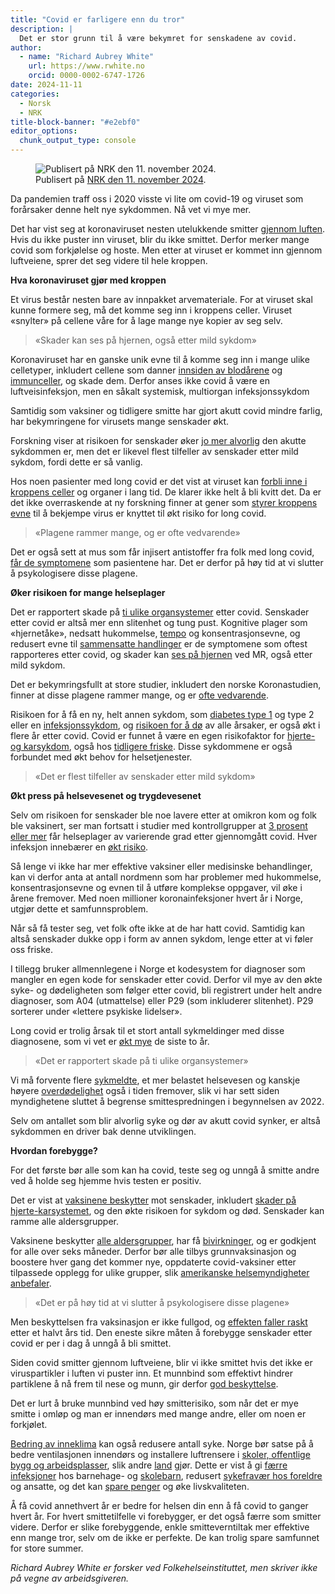 ```yaml
---
title: "Covid er farligere enn du tror"
description: |
  Det er stor grunn til å være bekymret for senskadene av covid.
author:
  - name: "Richard Aubrey White"
    url: https://www.rwhite.no
    orcid: 0000-0002-6747-1726
date: 2024-11-11
categories:
  - Norsk
  - NRK
title-block-banner: "#e2ebf0"
editor_options: 
  chunk_output_type: console
---
```


![Publisert på [NRK den 11. november 2024](https://www.nrk.no/ytring/covid-er-farligere-enn-du-tror-1.17116008).](top.png)

Da pandemien traff oss i 2020 visste vi lite om covid-19 og viruset som forårsaker denne helt nye sykdommen. Nå vet vi mye mer.

Det har vist seg at koronaviruset nesten utelukkende smitter [gjennom luften](https://www.thelancet.com/article/S0140-6736(21)00869-2/fulltext). Hvis du ikke puster inn viruset, blir du ikke smittet. Derfor merker mange covid som forkjølelse og hoste. Men etter at viruset er kommet inn gjennom luftveiene, sprer det seg videre til hele kroppen.

**Hva koronaviruset gjør med kroppen**

Et virus består nesten bare av innpakket arvemateriale. For at viruset skal kunne formere seg, må det komme seg inn i kroppens celler. Viruset «snylter» på cellene våre for å lage mange nye kopier av seg selv.

> «Skader kan ses på hjernen, også etter mild sykdom»

Koronaviruset har en ganske unik evne til å komme seg inn i mange ulike celletyper, inkludert cellene som danner [innsiden av blodårene](https://www.nature.com/articles/s41401-022-00998-0) og [immunceller](https://www.nature.com/articles/s41392-022-00919-x), og skade dem. Derfor anses ikke covid å være en luftveisinfeksjon, men en såkalt systemisk, multiorgan infeksjonssykdom

Samtidig som vaksiner og tidligere smitte har gjort akutt covid mindre farlig, har bekymringene for virusets mange senskader økt.

Forskning viser at risikoen for senskader øker [jo mer alvorlig](https://www.cdc.gov/covid/long-term-effects/index.html) den akutte sykdommen er, men det er likevel flest tilfeller av senskader etter mild sykdom, fordi dette er så vanlig.

Hos noen pasienter med long covid er det vist at viruset kan [forbli inne i kroppens celler](https://www.ncbi.nlm.nih.gov/pubmed/38663423) og organer i lang tid. De klarer ikke helt å bli kvitt det. Da er det ikke overraskende at ny forskning finner at gener som [styrer kroppens evne](https://www.medrxiv.org/content/10.1101/2024.10.07.24315052v1) til å bekjempe virus er knyttet til økt risiko for long covid.

> «Plagene rammer mange, og er ofte vedvarende»

Det er også sett at mus som får injisert antistoffer fra folk med long covid, [får de symptomene](https://www.biorxiv.org/content/10.1101/2024.05.30.596590v1) som pasientene har. Det er derfor på høy tid at vi slutter å psykologisere disse plagene.

**Øker risikoen for mange helseplager**

Det er rapportert skade på [ti ulike organsystemer](https://journals.sagepub.com/doi/full/10.1177/01410768231154703) etter covid. Senskader etter covid er altså mer enn slitenhet og tung pust. Kognitive plager som «hjernetåke», nedsatt hukommelse, [tempo](https://www.thelancet.com/journals/eclinm/article/PIIS2589-5370(24)00013-0/fulltext) og konsentrasjonsevne, og redusert evne til [sammensatte handlinger](https://www.sciencedirect.com/science/article/pii/S2666354624001352?via%3Dihub) er de symptomene som oftest rapporteres etter covid, og skader kan [ses på hjernen](http://www.pnas.org/doi/10.1073/pnas.2217232120) ved MR, også etter mild sykdom.

Det er bekymringsfullt at store studier, inkludert den norske Koronastudien, finner at disse plagene rammer mange, og er [ofte vedvarende](http://www.sciencedirect.com/science/article/pii/S1201971224003345).

Risikoen for å få en ny, helt annen sykdom, som [diabetes type 1](https://www.cdc.gov/mmwr/volumes/71/wr/mm7102e2.htm) og type 2 eller en [infeksjonssykdom](http://fmch.bmj.com/content/11/4/e002456), og [risikoen for å dø](https://www.nature.com/articles/s41591-024-02987-8) av alle årsaker, er også økt i flere år etter covid. Covid er funnet å være en egen risikofaktor for [hjerte- og karsykdom](https://www.nature.com/articles/s41467-024-46497-0), også hos [tidligere friske](https://www.ahajournals.org/doi/10.1161/ATVBAHA.124.321001). Disse sykdommene er også forbundet med økt behov for helsetjenester.

> «Det er flest tilfeller av senskader etter mild sykdom»

**Økt press på helsevesenet og trygdevesenet**

Selv om risikoen for senskader ble noe lavere etter at omikron kom og folk ble vaksinert, ser man fortsatt i studier med kontrollgrupper at [3 prosent eller mer](https://www.nejm.org/doi/full/10.1056/NEJMe2407575) får helseplager av varierende grad etter gjennomgått covid. Hver infeksjon innebærer en [økt risiko](https://www150.statcan.gc.ca/n1/pub/75-006-x/2023001/article/00015-eng.htm#a8).

Så lenge vi ikke har mer effektive vaksiner eller medisinske behandlinger, kan vi derfor anta at antall nordmenn som har problemer med hukommelse, konsentrasjonsevne og evnen til å utføre komplekse oppgaver, vil øke i årene fremover. Med noen millioner koronainfeksjoner hvert år i Norge, utgjør dette et samfunnsproblem.

Når så få tester seg, vet folk ofte ikke at de har hatt covid. Samtidig kan altså senskader dukke opp i form av annen sykdom, lenge etter at vi føler oss friske.

I tillegg bruker allmennlegene i Norge et kodesystem for diagnoser som mangler en egen kode for senskader etter covid. Derfor vil mye av den økte syke- og dødeligheten som følger etter covid, bli registrert under helt andre diagnoser, som A04 (utmattelse) eller P29 (som inkluderer slitenhet). P29 sorterer under «lettere psykiske lidelser».

Long covid er trolig årsak til et stort antall sykmeldinger med disse diagnosene, som vi vet er [økt mye](http://archpublichealth.biomedcentral.com/articles/10.1186/s13690-024-01411-4) de siste to år.

> «Det er rapportert skade på ti ulike organsystemer»

Vi må forvente flere [sykmeldte](https://archpublichealth.biomedcentral.com/articles/10.1186/s13690-024-01411-4), et mer belastet helsevesen og kanskje høyere [overdødelighet](https://www.fhi.no/publ/2024/dodelighet-i-norge-under-koronapandemien-2020-2023/) også i tiden fremover, slik vi har sett siden myndighetene sluttet å begrense smittespredningen i begynnelsen av 2022.

Selv om antallet som blir alvorlig syke og dør av akutt covid synker, er altså sykdommen en driver bak denne utviklingen.

**Hvordan forebygge?**

For det første bør alle som kan ha covid, teste seg og unngå å smitte andre ved å holde seg hjemme hvis testen er positiv.

Det er vist at [vaksinene beskytter](https://www.nature.com/articles/s41467-024-45953-1) mot senskader, inkludert [skader på hjerte-karsystemet](https://academic.oup.com/eurheartjsupp/article/25/Supplement_A/A42/7036729), og den økte risikoen for sykdom og død. Senskader kan ramme alle aldersgrupper.

Vaksinene beskytter [alle aldersgrupper](https://academic.oup.com/eurheartjsupp/article/25/Supplement_A/A42/7036729), har få [bivirkninger](https://www.sciencedirect.com/science/article/pii/S0264410X24001270), og er godkjent for alle over seks måneder. Derfor bør alle tilbys grunnvaksinasjon og boostere hver gang det kommer nye, oppdaterte covid-vaksiner etter tilpassede opplegg for ulike grupper, slik [amerikanske helsemyndigheter anbefaler](https://www.cdc.gov/vaccines/covid-19/downloads/COVID-19-immunization-schedule-ages-6months-older.pdf).

> «Det er på høy tid at vi slutter å psykologisere disse plagene»

Men beskyttelsen fra vaksinasjon er ikke fullgod, og [effekten faller raskt](https://www.nejm.org/doi/full/10.1056/NEJMc2402779) etter et halvt års tid. Den eneste sikre måten å forebygge senskader etter covid er per i dag å unngå å bli smittet.

Siden covid smitter gjennom luftveiene, blir vi ikke smittet hvis det ikke er viruspartikler i luften vi puster inn. Et munnbind som effektivt hindrer partiklene å nå frem til nese og munn, gir derfor [god beskyttelse](https://journals.asm.org/doi/10.1128/cmr.00124-23).

Det er lurt å bruke munnbind ved høy smitterisiko, som når det er mye smitte i omløp og man er innendørs med mange andre, eller om noen er forkjølet.

[Bedring av inneklima](https://eprints.qut.edu.au/247686/1/MORAWSKA_Mandating_IAQ_for_public_buildings.pdf) kan også redusere antall syke. Norge bør satse på å bedre ventilasjonen innendørs og installere luftrensere i [skoler, offentlige bygg og arbeidsplasser](https://www.epa.gov/indoor-air-quality-iaq/preventing-spread-respiratory-viruses-public-indoor-spaces), slik andre [land](https://www2.education.vic.gov.au/pal/ventilation-air-purification/policy) gjør. Dette er vist å gi [færre infeksjoner](https://www.sciencedirect.com/science/article/pii/S2950362024000043) hos barnehage- og [skolebarn](https://www.newscientist.com/article/2398713-schools-cut-covid-19-sick-days-by-20-per-cent-using-hepa-air-filters/), redusert [sykefravær hos foreldre](https://www.sciencedirect.com/science/article/pii/S2950362024000043) og ansatte, og det kan [spare penger](https://resource-allocation.biomedcentral.com/articles/10.1186/s12962-022-00356-1) og øke livskvaliteten.

Å få covid annethvert år er bedre for helsen din enn å få covid to ganger hvert år. For hvert smittetilfelle vi forebygger, er det også færre som smitter videre. Derfor er slike forebyggende, enkle smitteverntiltak mer effektive enn mange tror, selv om de ikke er perfekte. De kan trolig spare samfunnet for store summer.

*Richard Aubrey White er forsker ved Folkehelseinstituttet, men skriver ikke på vegne av arbeidsgiveren.*
